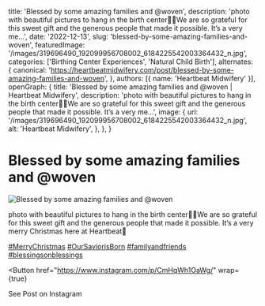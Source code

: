   title: 'Blessed by some amazing families and @woven',
  description: 'photo with beautiful pictures to hang in the birth center🤍✨We are so grateful for this sweet gift and the generous people that made it possible. It’s a very me...',
  date: '2022-12-13',
  slug: 'blessed-by-some-amazing-families-and-woven',
  featuredImage: '/images/319696490_192099956708002_6184225542003364432_n.jpg',
  categories: ['Birthing Center Experiences', 'Natural Child Birth'],
  alternates: {
    canonical: 'https://heartbeatmidwifery.com/post/blessed-by-some-amazing-families-and-woven',
  },
  authors: [{ name: 'Heartbeat Midwifery' }],
  openGraph: {
    title: 'Blessed by some amazing families and @woven | Heartbeat Midwifery',
    description: 'photo with beautiful pictures to hang in the birth center🤍✨We are so grateful for this sweet gift and the generous people that made it possible. It’s a very me...',
    image: {
      url: '/images/319696490_192099956708002_6184225542003364432_n.jpg',
      alt: 'Heartbeat Midwifery',
    },
  },
}


# Blessed by some amazing families and @woven

<Image
  src="/images/319696490_192099956708002_6184225542003364432_n.jpg"
  size="large"
  wrap={true}
  alt="Blessed by some amazing families and @woven"
/>

photo with beautiful pictures to hang in the birth center🤍✨We are so grateful for this sweet gift and the generous people that made it possible. It’s a very merry Christmas here at Heartbeat🎄

[#MerryChristmas](https://www.instagram.com/explore/tags/MerryChristmas/) [#OurSaviorisBorn](https://www.instagram.com/explore/tags/OurSaviorisBorn/) [#familyandfriends](https://www.instagram.com/explore/tags/familyandfriends/) [#blessingsonblessings](https://www.instagram.com/explore/tags/blessingsonblessings/)

<Button
  href="https://www.instagram.com/p/CmHqWh1OaWg/"
  wrap={true}
>
  See Post on Instagram
</Button>
